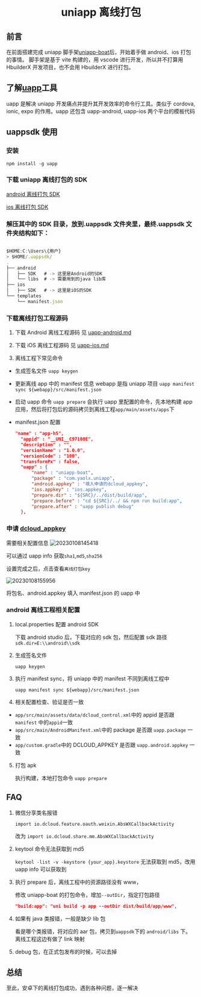 # <center>uniapp 离线打包</center>

## 前言

在前面搭建完成 uniapp 脚手架[uniapp-boat](https://yaolx.github.io/#/front/20230107)后，开始着手做 android、ios 打包的事情。
脚手架是基于 vite 构建的，用 vscode 进行开发，所以并不打算用 HbuilderX 开发项目，也不会用 HbuilderX 进行打包。

## 了解[uapp](https://github.com/uappkit/uapp)工具

uapp 是解决 uniapp 开发痛点并提升其开发效率的命令行工具。类似于 cordova, ionic, expo 的作用。uapp 还包含 uapp-android, uapp-ios 两个平台的模板代码

## uappsdk 使用

### 安装

`npm install -g uapp`

### 下载 uniapp 离线打包的 SDK

[android 离线打包 SDK](https://nativesupport.dcloud.net.cn/AppDocs/download/android)

[ios 离线打包 SDK](https://nativesupport.dcloud.net.cn/AppDocs/download/ios)

### 解压其中的 SDK 目录，放到.uappsdk 文件夹里，最终.uappsdk 文件夹结构如下：

```js

$HOME:C:\Users\{用户}
> $HOME/.uappsdk/
.
├── android
│   ├── SDK   # -> 这里是Android的SDK
│   └── libs  # -> 需要用到的java lib库
├── ios
│   ├── SDK   # -> 这里是iOS的SDK
└── templates
    └── manifest.json
```

### 下载离线打包工程源码

1. 下载 Android 离线工程源码
   见 [uapp-android.md](https://github.com/uappkit/uapp/blob/main/doc/uapp-android.md)

2. 下载 iOS 离线工程源码
   见 [uapp-ios.md](https://github.com/uappkit/uapp/blob/main/doc/uapp-ios.md)

3. 离线工程下常见命令

- 生成签名文件
  `uapp keygen`
- 更新离线 app 中的 manifest 信息 webapp 是指 uniapp 项目
  `uapp manifest sync ${webapp}/src/manifest.json`
- 启动 uapp 命令
  `uapp prepare`
  会执行 uapp 里配置的命令，先本地构建 app 应用，然后将打包后的源码拷贝到离线工程`app/main/assets/apps`下
- manifest.json 配置

  ```json
  "name" : "app-h5",
    "appid" : "__UNI__C97108E",
    "description" : "",
    "versionName" : "1.0.0",
    "versionCode" : "100",
    "transformPx" : false,
    "uapp" : {
        "name" : "uniapp-boat",
        "package" : "com.yaolx.uniapp",
        "android.appkey" : "填入申请的dcloud_appkey",
        "ios.appkey" : "ios.appkey",
        "prepare.dir" : "${SRC}/../dist/build/app",
        "prepare.before" : "cd ${SRC}/../ && npm run build:app",
        "prepare.after" : "uapp publish debug"
    },
  ```

### 申请 [dcloud_appkey](https://nativesupport.dcloud.net.cn/AppDocs/usesdk/appkey.html)

需要相关配置信息
![20230108145418](https://cdn.jsdelivr.net/gh/yaolx/picBed@main/blogs/pics/20230108145418.png)

可以通过 uapp info 获取`sha1`,`md5`,`sha256`

设置完成之后，点击查看`离线打包key`

![20230108155956](https://cdn.jsdelivr.net/gh/yaolx/picBed@main/blogs/pics/20230108155956.png)

将包名、android.appkey 填入 manifest.json 的 uapp 中

### android 离线工程相关配置

1. local.properties 配置 android SDK

   下载 android studio 后，下载对应的 sdk 包，然后配置 sdk 路径
   `sdk.dir=E:\\android\\sdk`

2. 生成签名文件

   `uapp keygen`

3. 执行 manifest sync，将 uniapp 中的 manifest 不同到离线工程中

   `uapp manifest sync ${webapp}/src/manifest.json`

4. 相关配置检查、验证是否一致

- `app/src/main/assets/data/dcloud_control.xml`中的 appid 是否跟 `manifest` 中的`appid`一致
- `app/src/main/AndroidManifest.xml`中的 package 是否跟 `uapp.package` 一致
- `app/custom.gradle`中的 DCLOUD_APPKEY 是否跟 `uapp.android.appkey` 一致

5. 打包 apk

   执行构建，本地打包命令
   `uapp prepare`

## FAQ

1. 微信分享类名报错

   `import io.dcloud.feature.oauth.weixin.AbsWXCallbackActivity`

   改为 `import io.dcloud.share.mm.AbsWXCallbackActivity`

2. keytool 命令无法获取到 md5

   `keytool -list -v -keystore {your_app}.keystore` 无法获取到 md5，改用 uapp info 可以获取到

3. 执行 prepare 后，离线工程中的资源路径没有 www，

   修改 uniapp-boat 的打包命令，增加`--outDir`，指定打包路径

   ```json
   "build:app": "uni build -p app --outDir dist/build/app/www",
   ```

4. 如果有 java 类报错，一般是缺少 lib 包

   看是哪个类报错，将对应的 aar 包，拷贝到`uappsdk`下的 `android/libs` 下。离线工程这边有做了 link 映射

5. debug 包，在正式包发布的时候，可以去掉

## 总结

至此，安卓下的离线打包成功，遇到各种问题，逐一解决
